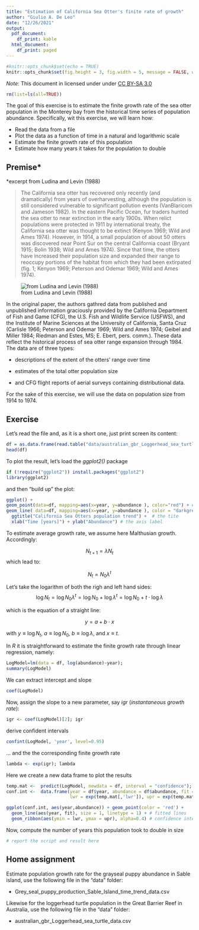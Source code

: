---
title: "Estimation of California Sea Otter's finite rate of growth"
author: "Giulio A. De Leo"
date: "12/26/2021"
output:
  pdf_document:
    df_print: kable
  html_document:
    df_print: paged
---

```{r setup, include=FALSE}
#knitr::opts_chunk$set(echo = TRUE)
knitr::opts_chunk$set(fig.height = 3, fig.width = 5, message = FALSE, warning = FALSE)

```

*Note*: This document in licensed under under [CC BY-SA 3.0](https://creativecommons.org/licenses/by-sa/3.0/deed.en "CC BY-SA Licence")

```{r clean, echo = FALSE}
rm(list=ls(all=TRUE)) 
```

The goal of this exercise is to estimate the finite growth rate of the sea otter population in the Monterey bay from the historical time series of population abundance. Specifically, wit this exercise, we will learn how:

-   Read the data from a file
-   Plot the data as a function of time in a natural and logarithmic scale
-   Estimate the finite growth rate of this population
-   Estimate how many years it takes for the population to double

## Premise\*

\*excerpt from Ludina and Levin (1988)

> The California sea otter has recovered only recently (and dramatically) from years of overharvesting, although the population is still considered vulnerable to significant pollution events (VanBlaricom and Jameson 1982). In the eastern Pacific Ocean, fur traders hunted the sea otter to near extinction in the early 1900s. When relict populations were protected in 1911 by international treaty, the California sea otter was thought to be extinct (Kenyon 1969; Wild and Ames 1974). However, in 1914, a small population of about 50 otters was discovered near Point Sur on the central California coast (Bryant 1915; Bolin 1938; Wild and Ames 1974). Since that time, the otters have increased their population size and expanded their range to reoccupy portions of the habitat from which they had been extirpated (fig. 1; Kenyon 1969; Peterson and Odemar 1969; Wild and Ames 1974).

![from Ludina and Levin (1988)](Fig_1_Lubina_Levin_1988_California_Sea_Otter.png)

In the original paper, the authors gathred data from published and unpublished information graciously provided by the California Department of Fish and Game (CFG), the U.S. Fish and Wildlife Service (USFWS), and the Institute of Marine Sciences at the University of California, Santa Cruz (Carlisle 1966; Peterson and Odemar 1969; Wild and Ames 1974; Geibel and Miller 1984; Riedman and Estes, MS; E. Ebert, pers. comm.). These data reflect the historical process of sea otter range expansion through 1984. The data are of three types:

-   descriptions of the extent of the otters' range over time

-   estimates of the total otter population size

-   and CFG flight reports of aerial surveys containing distributional data.

For the sake of this exercise, we will use the data on population size from 1914 to 1974.

## Exercise

Let's read the file and, as it is a short one, just print screen its content:

```{r}
df = as.data.frame(read.table("data/australian_gbr_Loggerhead_sea_turtle_data.csv", sep=",", header=T, na.string="-9.99"))
head(df)
```

To plot the result, let's load the *ggplot2()* package

```{r}
if (!require("ggplot2")) install.packages("ggplot2")
library(ggplot2)
```

and then "build up" the plot:

```{r}
ggplot() +
geom_point(data=df, mapping=aes(x=year, y=abundance ), color="red") + #the red points
geom_line( data=df, mapping=aes(x=year, y=abundance ), color = "darkgrey", linetype=3) + # a dotted line
  ggtitle("California Sea Otters population trend") +  # the tite
  xlab("Time [years]") + ylab("Abundance") # the axis label

```

To estimate average growth rate, we assume here Malthusian growth. Accordingly:

$$
N_{t+1} = {\lambda}N_t
$$ which lead to:

$$
N_{t} = N_0 {\lambda}^t
$$

Let's take the logarithm of both the righ and left hand sides: $$
{\log N_{t}} = {\log N_0 {\lambda}^t} = {\log N_0} + {\log {\lambda}^t} = {\log N_0} + t \cdot {\log {\lambda}}
$$

which is the equation of a straight line:

$$
 y = a + b \cdot x
$$

with $y \equiv {\log N_{t}}$, $a \equiv {\log N_{0}}$, $b \equiv {\log {\lambda}}$, and $x \equiv t$.

In *R* it is straightforward to estimate the finite growth rate through linear regression, namely:

```{r LinReg}
LogModel=lm(data = df, log(abundance)~year); 
summary(LogModel)
```

We can extract intercept and slope

```{r}
coef(LogModel)
```

Now, assign the slope to a new parameter, say *igr* (*instantaneous growth rate*):

```{r}
igr <- coef(LogModel)[2]; igr
```

derive confident intervals

```{r}
confint(LogModel, 'year', level=0.95)
```

... and the the corresponding finite growth rate

```{r}
lambda <- exp(igr); lambda
```

Here we create a new data frame to plot the results

```{r}

temp.mat <-  predict(LogModel, newdata = df, interval = "confidence"); as.data.frame(temp.mat)
conf.int <-  data.frame(year = df$year, abundance = df$abundance, fit = exp(fitted(LogModel)), 
                        lwr = exp(temp.mat[,'lwr']), upr = exp(temp.mat[,'upr']) ); conf.int

```

```{r}

ggplot(conf.int, aes(year,abundance)) + geom_point(color = 'red') +
  geom_line(aes(year, fit), size = 1, linetype = 1) + # fitted lines
  geom_ribbon(aes(ymin = lwr, ymax = upr), alpha=0.4) # confidence intervals

```

Now, compute the number of years this population took to double in size

```{r}
# report the script and result here

```

## Home assignment

Estimate population growth rate for the grayseal puppy abundance in Sable island, use the following file in the "data" folder:

-   Grey_seal_puppy_production_Sable_Island_time_trend_data.csv

Likewise for the loggerhead turtle population in the Great Barrier Reef in Australia, use the following file in the "data" folder:

-   australian_gbr_Loggerhead_sea_turtle_data.csv
